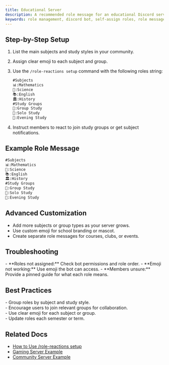 ```yaml
---
title: Educational Server
description: A recommended role message for an educational Discord server. Group roles by subject and study style for quick recognition and easy access.
keywords: role management, discord bot, self-assign roles, role messages, easy setup
---
```



## Step-by-Step Setup
1. List the main subjects and study styles in your community.
2. Assign clear emoji to each subject and group.
3. Use the `/role-reactions setup` command with the following roles string:

    ```markdown
    #Subjects
    📊:Mathematics
    🔬:Science
    📚:English
    🏛️:History
    #Study Groups
    👥:Group Study
    🤫:Solo Study
    📅:Evening Study
    ```
4. Instruct members to react to join study groups or get subject notifications.

## Example Role Message
```markdown
#Subjects
📊:Mathematics
🔬:Science
📚:English
🏛️:History
#Study Groups
👥:Group Study
🤫:Solo Study
📅:Evening Study
```

## Advanced Customization
- Add more subjects or group types as your server grows.
- Use custom emoji for school branding or mascot.
- Create separate role messages for courses, clubs, or events.

## Troubleshooting
<Callout type="warning">
- **Roles not assigned:** Check bot permissions and role order.
- **Emoji not working:** Use emoji the bot can access.
- **Members unsure:** Provide a pinned guide for what each role means.
</Callout>

## Best Practices
<Callout type="success">
- Group roles by subject and study style.<br />
- Encourage users to join relevant groups for collaboration.<br />
- Use clear emoji for each subject or group.<br />
- Update roles each semester or term.
</Callout>

## Related Docs
- [How to Use /role-reactions setup](/docs/commands/admin/role-reactions)
- [Gaming Server Example](/docs/examples/gaming-server)
- [Community Server Example](/docs/examples/community-server)
